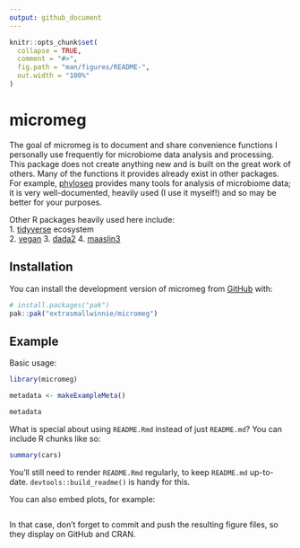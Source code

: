 ```yaml
---
output: github_document
---
```


<!-- README.md is generated from README.Rmd. Please edit that file -->

```r
knitr::opts_chunk$set(
  collapse = TRUE,
  comment = "#>",
  fig.path = "man/figures/README-",
  out.width = "100%"
)
```

# micromeg

<!-- badges: start -->
<!-- badges: end -->

The goal of micromeg is to document and share convenience functions I personally use frequently for microbiome data analysis and processing. This package does not create anything new and is built on the great work of others. Many of the functions it provides already exist in other packages. For example, [phyloseq](https://bioconductor.org/packages/release/bioc/html/phyloseq.html) provides many tools for analysis of microbiome data; it is very well-documented, heavily used (I use it myself!) and so may be better for your purposes.    
    
Other R packages heavily used here include:    
1. [tidyverse](https://tidyverse.tidyverse.org) ecosystem   
2. [vegan](https://cran.r-project.org/web/packages/vegan/index.html)
3. [dada2](https://benjjneb.github.io/dada2/)
4. [maaslin3](https://huttenhower.sph.harvard.edu/maaslin3/)   




## Installation

You can install the development version of micromeg from [GitHub](https://github.com/extrasmallwinnie/micromeg/) with:

``` r
# install.packages("pak")
pak::pak("extrasmallwinnie/micromeg")
```

## Example

Basic usage:

```r
library(micromeg)

metadata <- makeExampleMeta()

metadata

```

What is special about using `README.Rmd` instead of just `README.md`? You can include R chunks like so:

```r
summary(cars)
```

You'll still need to render `README.Rmd` regularly, to keep `README.md` up-to-date. `devtools::build_readme()` is handy for this.

You can also embed plots, for example:

```r

```

In that case, don't forget to commit and push the resulting figure files, so they display on GitHub and CRAN.
